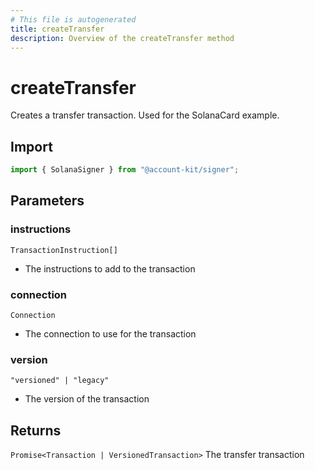 ```yaml
---
# This file is autogenerated
title: createTransfer
description: Overview of the createTransfer method
---
```


# createTransfer

Creates a transfer transaction. Used for the SolanaCard example.

## Import

```ts
import { SolanaSigner } from "@account-kit/signer";
```

## Parameters

### instructions

`TransactionInstruction[]`

- The instructions to add to the transaction

### connection

`Connection`

- The connection to use for the transaction

### version

`"versioned" | "legacy"`

- The version of the transaction

## Returns

`Promise<Transaction | VersionedTransaction>`
The transfer transaction
